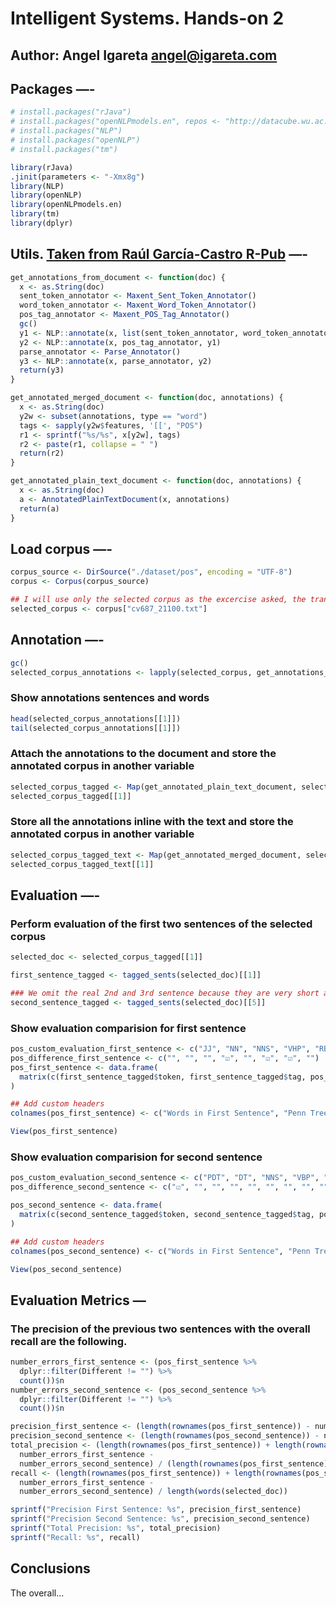 # Intelligent Systems. Hands-on 2
## Author: Angel Igareta [angel@igareta.com](angel@igareta.com)

## Packages ----
```r
# install.packages("rJava")
# install.packages("openNLPmodels.en", repos <- "http://datacube.wu.ac.at")
# install.packages("NLP")
# install.packages("openNLP")
# install.packages("tm")

library(rJava)
.jinit(parameters <- "-Xmx8g")
library(NLP)
library(openNLP)
library(openNLPmodels.en)
library(tm)
library(dplyr)
```

## Utils. [Taken from Raúl García-Castro R-Pub](https://rpubs.com/rgcmme/IS-HO2) ----
```r
get_annotations_from_document <- function(doc) {
  x <- as.String(doc)
  sent_token_annotator <- Maxent_Sent_Token_Annotator()
  word_token_annotator <- Maxent_Word_Token_Annotator()
  pos_tag_annotator <- Maxent_POS_Tag_Annotator()
  gc()
  y1 <- NLP::annotate(x, list(sent_token_annotator, word_token_annotator))
  y2 <- NLP::annotate(x, pos_tag_annotator, y1)
  parse_annotator <- Parse_Annotator()
  y3 <- NLP::annotate(x, parse_annotator, y2)
  return(y3)
}

get_annotated_merged_document <- function(doc, annotations) {
  x <- as.String(doc)
  y2w <- subset(annotations, type == "word")
  tags <- sapply(y2w$features, '[[', "POS")
  r1 <- sprintf("%s/%s", x[y2w], tags)
  r2 <- paste(r1, collapse = " ")
  return(r2)
}

get_annotated_plain_text_document <- function(doc, annotations) {
  x <- as.String(doc)
  a <- AnnotatedPlainTextDocument(x, annotations)
  return(a)
}
```

## Load corpus ----
```r
corpus_source <- DirSource("./dataset/pos", encoding = "UTF-8")
corpus <- Corpus(corpus_source)

## I will use only the selected corpus as the excercise asked, the transformations would be the same for the rest.
selected_corpus <- corpus["cv687_21100.txt"]
```

## Annotation ----
```r
gc()
selected_corpus_annotations <- lapply(selected_corpus, get_annotations_from_document)
```

### Show annotations sentences and words
```r
head(selected_corpus_annotations[[1]])
tail(selected_corpus_annotations[[1]])
```

### Attach the annotations to the document and store the annotated corpus in another variable
```r
selected_corpus_tagged <- Map(get_annotated_plain_text_document, selected_corpus, selected_corpus_annotations)
selected_corpus_tagged[[1]]
```

### Store all the annotations inline with the text and store the annotated corpus in another variable
```r
selected_corpus_tagged_text <- Map(get_annotated_merged_document, selected_corpus, selected_corpus_annotations)
selected_corpus_tagged_text[[1]]
```
## Evaluation ----
### Perform evaluation of the first two sentences of the selected corpus
```r
selected_doc <- selected_corpus_tagged[[1]]

first_sentence_tagged <- tagged_sents(selected_doc)[[1]]

### We omit the real 2nd and 3rd sentence because they are very short and is not valid, we take the fifth.
second_sentence_tagged <- tagged_sents(selected_doc)[[5]]
```

### Show evaluation comparision for first sentence
```r
pos_custom_evaluation_first_sentence <- c("JJ", "NN", "NNS", "VHP", "RB", "VVN", "NP", ".")
pos_difference_first_sentence <- c("", "", "", "☑", "", "☑", "☑", "")
pos_first_sentence <- data.frame(
  matrix(c(first_sentence_tagged$token, first_sentence_tagged$tag, pos_custom_evaluation_first_sentence, pos_difference_first_sentence), nrow = length(first_sentence_tagged$token))
)

## Add custom headers
colnames(pos_first_sentence) <- c("Words in First Sentence", "Penn Treebank POS Annotation", "Custom POS Annotation", "Different")

View(pos_first_sentence)
```

### Show evaluation comparision for second sentence
```r
pos_custom_evaluation_second_sentence <- c("PDT", "DT", "NNS", "VBP", "JJ", "TO", "NNS", "CC", "NNS", ".")
pos_difference_second_sentence <- c("☑", "", "", "", "", "", "", "", "", "")

pos_second_sentence <- data.frame(
  matrix(c(second_sentence_tagged$token, second_sentence_tagged$tag, pos_custom_evaluation_second_sentence, pos_difference_second_sentence), nrow = length(second_sentence_tagged$token))
)

## Add custom headers
colnames(pos_second_sentence) <- c("Words in First Sentence", "Penn Treebank POS Annotation", "Custom POS Annotation", "Different")

View(pos_second_sentence)
```

## Evaluation Metrics ---
### The precision of the previous two sentences with the overall recall are the following.
```r
number_errors_first_sentence <- (pos_first_sentence %>%
  dplyr::filter(Different != "") %>%
  count())$n
number_errors_second_sentence <- (pos_second_sentence %>%
  dplyr::filter(Different != "") %>%
  count())$n

precision_first_sentence <- (length(rownames(pos_first_sentence)) - number_errors_first_sentence) / length(rownames(pos_first_sentence))
precision_second_sentence <- (length(rownames(pos_second_sentence)) - number_errors_second_sentence) / length(rownames(pos_second_sentence))
total_precision <- (length(rownames(pos_first_sentence)) + length(rownames(pos_second_sentence)) -
  number_errors_first_sentence -
  number_errors_second_sentence) / (length(rownames(pos_first_sentence)) + length(rownames(pos_second_sentence)))
recall <- (length(rownames(pos_first_sentence)) + length(rownames(pos_second_sentence)) -
  number_errors_first_sentence -
  number_errors_second_sentence) / length(words(selected_doc))

sprintf("Precision First Sentence: %s", precision_first_sentence)
sprintf("Precision Second Sentence: %s", precision_second_sentence)
sprintf("Total Precision: %s", total_precision)
sprintf("Recall: %s", recall)
```

## Conclusions
The overall...